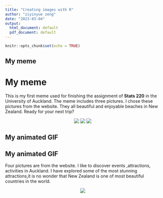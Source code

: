 ---
title: "Creating images with R"
author: "ziyinyue zeng"
date: "2023-03-04"
output:
  html_document: default
  pdf_document: default
---

```{r setup, include=FALSE}
knitr::opts_chunk$set(echo = TRUE)

```

## My meme
<h1> My meme </h1>
<p>
This is my first meme used for finishing the assignment of **Stats 220** in the University of Auckland. The meme includes three pictures. I chose these pictures from the website. They all beautiful and enjoyable beaches in New Zealand. Ready for your next trip? 
</p>

<center>
![](beaches_line.png)
![](Otago_Coast.png)
![](Karekare_Beach.png)
</center>




## My animated GIF
<h2> My animated GIF </h2>
<p>
Four pictures are from the website. I like to discover events ,attractions, activities in Auckland. I have explored some of the most stunning attractions,it is no wonder that New Zealand is one of most beautiful countries in the world.
</p>

<center>![](my_animation.gif)</center>

```{r file='animation.R', eval=FALSE}

```













